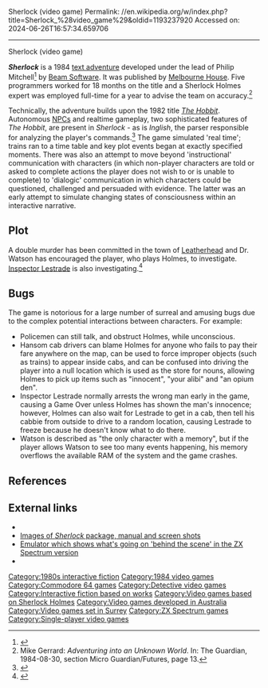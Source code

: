 Sherlock (video game)
Permalink: //en.wikipedia.org/w/index.php?title=Sherlock_%28video_game%29&oldid=1193237920
Accessed on: 2024-06-26T16:57:34.659706



------
Sherlock (video game)
{{Infobox video game
|title          = Sherlock
|image          = Sherlock 1984 video game cover.jpg
|caption        = Cover of the game
|developer      = [[Beam Software]]
|publisher      = [[Krome Studios Melbourne|Melbourne House]]
|series         =
|released       = 1984
|genre          =
|modes          = [[Single player]]
|platforms      = [[Commodore 64]], [[ZX Spectrum]]
}}

'''''Sherlock''''' is a 1984 [[text adventure]] developed under the lead of Philip Mitchell<ref>{{Cite web|url=http://www.crashonline.org.uk/09/news.htm|title = CRASH 9 - News}}</ref> by [[Beam Software]]. It was published by [[Krome Studios Melbourne|Melbourne House]]. Five programmers worked for 18 months on the title and a Sherlock Holmes expert was employed full-time for a year to advise the team on accuracy.<ref>Mike Gerrard: ''Adventuring into an Unknown World''. In: The Guardian, 1984-08-30, section Micro Guardian/Futures, page 13.</ref>

Technically, the adventure builds upon the 1982 title ''[[The Hobbit (1982 video game)|The Hobbit]]''. Autonomous [[Non-player character|NPC]]s and realtime gameplay, two sophisticated features of ''The Hobbit'', are present in ''Sherlock'' - as is ''Inglish'', the parser responsible for analyzing the player's commands.<ref>{{Cite web|url=http://www.crashonline.org.uk/03/hobbit.htm|title = CRASH 3 - Melbourne House}}</ref> The game simulated 'real time'; trains ran to a time table and key plot events began at exactly specified moments. There was also an attempt to move beyond 'instructional' communication with characters (in which non-player characters are told or asked to complete actions the player does not wish to or is unable to complete) to 'dialogic' communication in which characters could be questioned, challenged and persuaded with evidence. The latter was an early attempt to simulate changing states of consciousness within an interactive narrative.

==Plot==
A double murder has been committed in the town of [[Leatherhead]] and Dr. Watson has encouraged the player, who plays Holmes, to investigate. [[Inspector Lestrade]] is also investigating.<ref>{{cite web |url=http://www.zxspectrumreviews.co.uk/review.aspx?gid=4988&rid=5217 |title=Sinclair ZX Spectrum Reviews |website=www.zxspectrumreviews.co.uk |url-status=dead |archive-url=https://web.archive.org/web/20160331213224/http://zxspectrumreviews.co.uk/Review.aspx?rid=5217&gid=4988 |archive-date=2016-03-31}} </ref>

==Bugs==
The game is notorious for a large number of surreal and amusing bugs due to the complex potential interactions between characters. For example:
* Policemen can still talk, and obstruct Holmes, while unconscious.
* Hansom cab drivers can blame Holmes for anyone who fails to pay their fare anywhere on the map, can be used to force improper objects (such as trains) to appear inside cabs, and can be confused into driving the player into a null location which is used as the store for nouns, allowing Holmes to pick up items such as "innocent", "your alibi" and "an opium den".
* Inspector Lestrade normally arrests the wrong man early in the game, causing a Game Over unless Holmes has shown the man's innocence; however, Holmes can also wait for Lestrade to get in a cab, then tell his cabbie from outside to drive to a random location, causing Lestrade to freeze because he doesn't know what to do there.
* Watson is described as "the only character with a memory", but if the player allows Watson to see too many events happening, his memory overflows the available RAM of the system and the game crashes.

==References==
<references />

== External links ==
* {{WoS game|id=0006968|name=Sherlock}}
* [http://www.c64sets.com/set.html?id=10 Images of ''Sherlock'' package, manual and screen shots]
* [http://veronikamegler.com/FL/fl.htm Emulator which shows what's going on 'behind the scene' in the ZX Spectrum version]
* {{IFDB|id=ug3qu521hze8bsvz|title=Sherlock}}

{{Sherlock Holmes video games}}

[[Category:1980s interactive fiction]]
[[Category:1984 video games]]
[[Category:Commodore 64 games]]
[[Category:Detective video games]]
[[Category:Interactive fiction based on works]]
[[Category:Video games based on Sherlock Holmes]]
[[Category:Video games developed in Australia]]
[[Category:Video games set in Surrey]]
[[Category:ZX Spectrum games]]
[[Category:Single-player video games]]